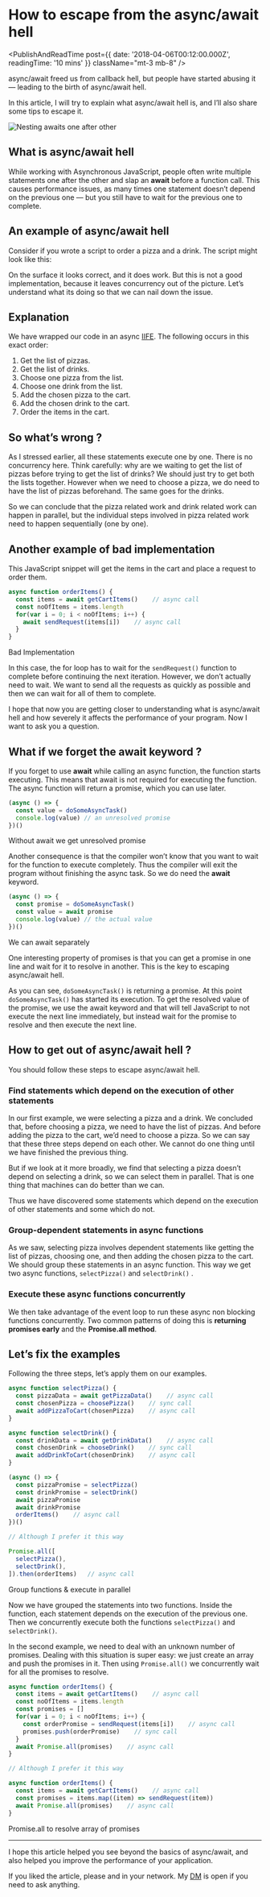 
# How to escape from the async/await hell

<PublishAndReadTime post={{ date: '2018-04-06T00:12:00.000Z', readingTime: '10 mins' }} className="mt-3 mb-8" />

async/await freed us from callback hell, but people have started abusing it — leading to the birth of async/await hell.

In this article, I will try to explain what async/await hell is, and I’ll also share some tips to escape it.

![Nesting awaits one after other](https://cdn-media-1.freecodecamp.org/images/1*_3nDjjPTWn4ohLt96IcwCA.png)

## What is async/await hell

While working with Asynchronous JavaScript, people often write multiple statements one after the other and slap an **await** before a function call. This causes performance issues, as many times one statement doesn’t depend on the previous one — but you still have to wait for the previous one to complete.

## An example of async/await hell

Consider if you wrote a script to order a pizza and a drink. The script might look like this:

On the surface it looks correct, and it does work. But this is not a good implementation, because it leaves concurrency out of the picture. Let’s understand what its doing so that we can nail down the issue.

## Explanation

We have wrapped our code in an async [IIFE](https://developer.mozilla.org/en-US/docs/Glossary/IIFE). The following occurs in this exact order:

1. Get the list of pizzas.
1. Get the list of drinks.
1. Choose one pizza from the list.
1. Choose one drink from the list.
1. Add the chosen pizza to the cart.
1. Add the chosen drink to the cart.
1. Order the items in the cart.

## So what’s wrong ?

As I stressed earlier, all these statements execute one by one. There is no concurrency here. Think carefully: why are we waiting to get the list of pizzas before trying to get the list of drinks? We should just try to get both the lists together. However when we need to choose a pizza, we do need to have the list of pizzas beforehand. The same goes for the drinks.

So we can conclude that the pizza related work and drink related work can happen in parallel, but the individual steps involved in pizza related work need to happen sequentially (one by one).

## Another example of bad implementation

This JavaScript snippet will get the items in the cart and place a request to order them.

```js
async function orderItems() {
  const items = await getCartItems()    // async call
  const noOfItems = items.length
  for(var i = 0; i < noOfItems; i++) {
    await sendRequest(items[i])    // async call
  }
}
```
<CodeDescription>Bad Implementation</CodeDescription>

In this case, the for loop has to wait for the `sendRequest()` function to complete before continuing the next iteration. However, we don’t actually need to wait. We want to send all the requests as quickly as possible and then we can wait for all of them to complete.

I hope that now you are getting closer to understanding what is async/await hell and how severely it affects the performance of your program. Now I want to ask you a question.

## What if we forget the await keyword ?

If you forget to use **await** while calling an async function, the function starts executing. This means that await is not required for executing the function. The async function will return a promise, which you can use later.

```js {2}
(async () => {
  const value = doSomeAsyncTask()
  console.log(value) // an unresolved promise
})()
```
<CodeDescription>Without await we get unresolved promise</CodeDescription>

Another consequence is that the compiler won’t know that you want to wait for the function to execute completely. Thus the compiler will exit the program without finishing the async task. So we do need the **await** keyword.

```js {3}
(async () => {
  const promise = doSomeAsyncTask()
  const value = await promise
  console.log(value) // the actual value
})()
```
<CodeDescription>We can await separately</CodeDescription>

One interesting property of promises is that you can get a promise in one line and wait for it to resolve in another. This is the key to escaping async/await hell.

As you can see, `doSomeAsyncTask()` is returning a promise. At this point `doSomeAsyncTask()` has started its execution. To get the resolved value of the promise, we use the await keyword and that will tell JavaScript to not execute the next line immediately, but instead wait for the promise to resolve and then execute the next line.

## How to get out of async/await hell ?

You should follow these steps to escape async/await hell.

### Find statements which depend on the execution of other statements

In our first example, we were selecting a pizza and a drink. We concluded that, before choosing a pizza, we need to have the list of pizzas. And before adding the pizza to the cart, we’d need to choose a pizza. So we can say that these three steps depend on each other. We cannot do one thing until we have finished the previous thing.

But if we look at it more broadly, we find that selecting a pizza doesn’t depend on selecting a drink, so we can select them in parallel. That is one thing that machines can do better than we can.

Thus we have discovered some statements which depend on the execution of other statements and some which do not.

### Group-dependent statements in async functions

As we saw, selecting pizza involves dependent statements like getting the list of pizzas, choosing one, and then adding the chosen pizza to the cart. We should group these statements in an async function. This way we get two async functions, `selectPizza()` and `selectDrink()` .

### Execute these async functions concurrently

We then take advantage of the event loop to run these async non blocking functions concurrently. Two common patterns of doing this is **returning promises early** and the **Promise.all method**.

## Let’s fix the examples

Following the three steps, let’s apply them on our examples.

```js {14,15}
async function selectPizza() {
  const pizzaData = await getPizzaData()    // async call
  const chosenPizza = choosePizza()    // sync call
  await addPizzaToCart(chosenPizza)    // async call
}

async function selectDrink() {
  const drinkData = await getDrinkData()    // async call
  const chosenDrink = chooseDrink()    // sync call
  await addDrinkToCart(chosenDrink)    // async call
}

(async () => {
  const pizzaPromise = selectPizza()
  const drinkPromise = selectDrink()
  await pizzaPromise
  await drinkPromise
  orderItems()    // async call
})()

// Although I prefer it this way

Promise.all([
  selectPizza(),
  selectDrink(),
]).then(orderItems)   // async call
```
<CodeDescription>Group functions & execute in parallel</CodeDescription>

Now we have grouped the statements into two functions. Inside the function, each statement depends on the execution of the previous one. Then we concurrently execute both the functions `selectPizza()` and `selectDrink()`.

In the second example, we need to deal with an unknown number of promises. Dealing with this situation is super easy: we just create an array and push the promises in it. Then using `Promise.all()` we concurrently wait for all the promises to resolve.

```js {7,9,16,17}
async function orderItems() {
  const items = await getCartItems()    // async call
  const noOfItems = items.length
  const promises = []
  for(var i = 0; i < noOfItems; i++) {
    const orderPromise = sendRequest(items[i])    // async call
    promises.push(orderPromise)    // sync call
  }
  await Promise.all(promises)    // async call
}

// Although I prefer it this way 

async function orderItems() {
  const items = await getCartItems()    // async call
  const promises = items.map((item) => sendRequest(item))
  await Promise.all(promises)    // async call
}
```
<CodeDescription>Promise.all to resolve array of promises</CodeDescription>

----

I hope this article helped you see beyond the basics of async/await, and also helped you improve the performance of your application.

If you liked the article, please <TwitterShare /> and in your network. My [DM](https://twitter.com/messages/1650129775-1650129775?recipient_id=1650129775&text=Hey!) is open if you need to ask anything.

<span className="block mt-20"></span>
<CardTwitter />
